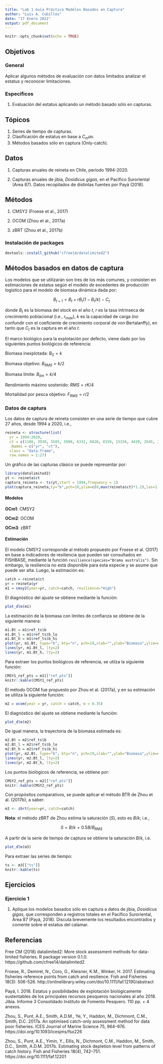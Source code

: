 ```yaml
---
title: "Lab 1 Guía Práctica Modelos Basados en Captura"
author: "Luis A. Cubillos"
date: "17 Enero 2022"
output: pdf_document
---
```


```r
knitr::opts_chunk$set(echo = TRUE)
```

## Objetivos

### General

Aplicar algunos métodos de evaluación con datos limitados analizar el estatus y reconocer limitaciones.

### Específicos

1. Evaluación del estatus aplicando un método basado sólo en capturas.

## Tópicos

1. Series de tiempo de capturas.
2. Clasificación de estatus en base a $C_max$.
3. Métodos basados sólo en captura (Only-catch).

## Datos

1. Capturas anuales de reineta en Chile, periodo 1994-2020.

2. Capturas anuales de jibia, _Dosidicus gigas_, en el Pacífico Suroriental (Area 87). Datos recopilados de distintas fuentes por Payá (2018).

## Métodos

1. CMSY2 (Froese et al., 2017)

2. OCOM (Zhou et al., 2017a)

3. zBRT (Zhou et al., 2017b)

### Instalación de packages

```r
devtools::install_github("cfree14/datalimited2")
```

## Métodos basados en datos de captura

Los modelos que se utilizarán son tres de los más comunes, y consisten en estimaciones de estatus según el modelo de excedentes de producción logístico para el modelo de biomasa dinámica dada por:

$$B_{t+1}=B_t + rB_t(1-B_t/k)-C_t$$

donde $B_t$ es la biomasa del stock en el año $t$, $r$ es la tasa intrinseca de crecimiento poblacional (i.e., $r_{max}$), $k$ es la capacidad de carga (no confundir con el coeficiente de crecimiento corporal de von Bertalanffy), en tanto que $C_t$ es la captura en el año $t$.

El marco biológico para la explotación por defecto, viene dado por los siguientes puntos biológicos de referencia:

Biomasa inexplotada: $B_0 = k$

Biomasa objetivo: $B_{RMS}=k/2$

Biomasa límite: $B_{lim}=k/4$

Rendimiento máximo sostenido: $RMS=rK/4$

Mortalidad por pesca objetivo: $F_{RMS}=r/2$

### Datos de captura

Los datos de captura de reineta consisten en una serie de tiempo que cubre 27 años, desde 1994 a 2020, i.e.,

```r
reineta <- structure(list(
  yr = 1994:2020,
  ct = c(1186, 3930, 5585, 5998, 6332, 6828, 8159, 15156, 4429, 2645, 3764, 12707, 2517, 3743, 6160, 15199, 16977, 28814, 23079, 11955, 35975, 34218, 27586, 25267, 28175, 44288, 38109)),
  .Names = c("yr", "ct"),
  class = "data.frame",
  row.names = 1:27)
```

Un gráfico de las capturas clásico se puede representar por:

```r
library(datalimited2)
yt <- reineta$ct
captura_reineta <- ts(yt,start = 1994,frequency = 1)
plot(captura_reineta,ty="b",pch=19,ylim=c(0,max(reineta$ct)*1.2),las=1,ylab="Captura (toneledas)",xlab="Años")
```

#### Modelos

__OCm1__: CMSY2

__OCm2__: OCOM

__OCm3__: zBRT

#### Estimación

El modelo CMSY2 corresponde al método propuesto por Froese et al. (2017) en base a indicadores de resiliencia que pueden ser consultados en FISHBASE, mediante la función ``resilience(species="Brama australis")``. Sin embargo, la resiliencia no está disponible para esta especie y se asume que puede ser alta. Luego, la estimación es:

```r
catch = reineta$ct
yr = reineta$yr
m1 = cmsy2(year=yr, catch=catch, resilience="High")
```

El diagnóstico del ajuste se obtiene mediante la función:

```r
plot_dlm(m1)
```

La estimación de la biomasa con límites de confianza se obtiene de la siguiente manera:

```r
m1.Bt = m1$ref_ts$b
m1.Bt_l = m1$ref_ts$b_lo   
m1.Bt_h = m1$ref_ts$b_hi
plot(yr, m1.Bt, type="b", bty="n", pch=19,xlab="",ylab="Biomasa",ylim=c(0,max(m1.Bt_h)))
lines(yr, m1.Bt_l, lty=2)
lines(yr, m1.Bt_h, lty=2)
```

Para extraer los puntos biológicos de referencia, se utilza la siguiente función:

```r
CMSY1_ref_pts = m1[["ref_pts"]]
knitr::kable(CMSY1_ref_pts)
```

El método OCOM fue propuesto por Zhou et al. (2017a), y en su estimación se utiliza la siguiente función:

```r
m2 = ocom(year = yr, catch = catch, m = 0.35)
```

El diagnóstico del ajuste se obtiene mediante la función:

```r
plot_dlm(m2)
```

De igual manera, la trayectoria de la biomasa estimada es:

```r
m2.Bt = m2$ref_ts$b
m2.Bt_l = m2$ref_ts$b_lo   
m2.Bt_h = m2$ref_ts$b_hi
plot(yr, m2.Bt, type="b", bty="n", pch=19,xlab="",ylab="Biomasa",ylim=c(0,max(m2.Bt_h)))
lines(yr, m2.Bt_l, lty=2)
lines(yr, m2.Bt_h, lty=2)
```

Los puntos biológicos de referencia, se obtiene por:

```r
CMSY2_ref_pts = m2[["ref_pts"]]
knitr::kable(CMSY2_ref_pts)
```


Con propósitos comparativos, se puede aplicar el método BTR de Zhou et al. (2017b), a saber:

```r
m3 <- zbrt(year=yr, catch=catch)
```

**Nota**: el método zBRT de Zhou estima la saturación ($S$), esto es $B/k$; i.e.,

$$S = B/k = 0.5B/B_{RMS}$$

A partir de la serie de tiempo de captura se obtiene la saturación $B/k$, i.e.

```r
plot_dlm(m3)
```

Para extraer las series de tiempo:

```r
ts <- m3[["ts"]]
knitr::kable(ts)
```


## Ejercicios

### Ejercicio 1

1. Aplique los modelos basados sólo en captura a datos de jibia, _Dosidicus gigas_, que corresponden a registros totales en el Pacífico Suroriental, Area 87 (Payá, 2018). Discuta brevemente los resultados encontrados y comente sobre el estatus del calamar.


## Referencias

Free CM (2018) datalimited2: More stock assessment methods for data-limited fisheries. R package version 0.1.0. https://github.com/cfree14/datalimited2

Froese, R., Demirel, N., Coro, G., Kleisner, K.M., Winker, H. 2017. Estimating fisheries reference points from catch and resilience. Fish and Fisheries 18(3): 506-526. http://onlinelibrary.wiley.com/doi/10.1111/faf.12190/abstract

Payá, I. 2018. Estatus y posibilidades de explotación biológicamente sustentables de los principales recursos pesqueros nacionales al año 2018. Jibia. Informe 3 Consolidado  Instituto de Fomento Pesquero.  110 pp. +  4 anexos.

Zhou, S., Punt, A.E., Smith, A.D.M., Ye, Y., Haddon, M., Dichmont, C.M., Smith, D.C. 2017a. An optimised catch-only assessment method for data poor fisheries. ICES Journal of Marine Science 75, 964–976. https://doi.org/10.1093/icesjms/fsx226

Zhou, S., Punt, A.E., Yimin, Y., Ellis, N., Dichmont, C.M., Haddon, M., Smith, D.C., Smith, A.D.M. 2017b. Estimating stock depletion level from patterns of catch history. Fish and Fisheries 18(4), 742–751. https://doi.org/10.1111/faf.12201
